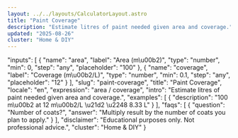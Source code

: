 ```yaml
---
layout: ../../layouts/CalculatorLayout.astro
title: "Paint Coverage"
description: "Estimate litres of paint needed given area and coverage."
updated: "2025-08-26"
cluster: "Home & DIY"
---
```



  "inputs": [
    {
      "name": "area",
      "label": "Area (m\u00b2)",
      "type": "number",
      "min": 0,
      "step": "any",
      "placeholder": "100"
    },
    {
      "name": "coverage",
      "label": "Coverage (m\u00b2/L)",
      "type": "number",
      "min": 0.1,
      "step": "any",
      "placeholder": "12"
    }
  ],
  "slug": "paint-coverage",
  "title": "Paint Coverage",
  "locale": "en",
  "expression": "area / coverage",
  "intro": "Estimate litres of paint needed given area and coverage.",
  "examples": [
    {
      "description": "100 m\u00b2 at 12 m\u00b2/L \u21d2 \u2248 8.33 L"
    }
  ],
  "faqs": [
    {
      "question": "Number of coats?",
      "answer": "Multiply result by the number of coats you plan to apply."
    }
  ],
  "disclaimer": "Educational purposes only. Not professional advice.",
  "cluster": "Home & DIY"
}

<Calculator schema={schema} />
